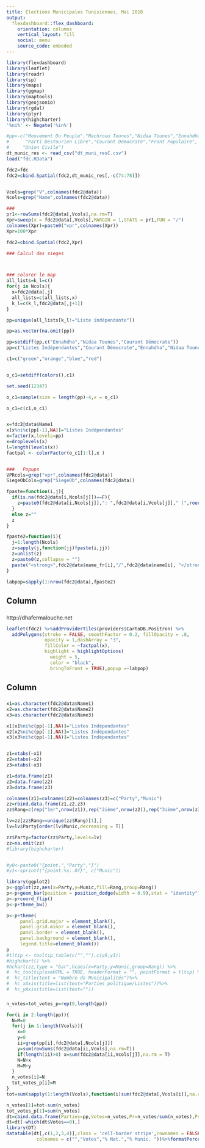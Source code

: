 ```yaml
---
title: Elections Municipales Tunisiennes, Mai 2018
output: 
  flexdashboard::flex_dashboard:
    orientation: columns
    vertical_layout: fill
    social: menu
    source_code: embeded
---
```


```r
library(flexdashboard)
library(leaflet)
library(readr)
library(sp)
library(maps)
library(ggmap)
library(maptools)
library(geojsonio)
library(rgdal)
library(plyr)
library(highcharter)
'%ni%' <- Negate('%in%')

#pp<-c("Mouvement Du Peuple","Machrouu Tounes","Nidaa Tounes","Ennahdha",
#      "Parti Destourien Libre","Courant Démocrate","Front Populaire",
#     "Union Civile")
dt_munic_res <- read_csv("dt_muni_resC.csv")
load("fdc.RData")

fdc2=fdc
fdc2=cbind.Spatial(fdc2,dt_munic_res[,-c(74:78)])


Vcols=grep("V",colnames(fdc2@data))
Ncols=grep("Name",colnames(fdc2@data))

###
pr1<-rowSums(fdc2@data[,Vcols],na.rm=T)
Xpr=sweep(x = fdc2@data[,Vcols],MARGIN = 1,STATS = pr1,FUN = "/")
colnames(Xpr)=paste0("vpr",colnames(Xpr))
Xpr=100*Xpr

fdc2=cbind.Spatial(fdc2,Xpr)

### Calcul des sieges 



### colorer le map
all_lists=k_l=c()
for(j in Ncols){
  x=fdc2@data[,j]
  all_lists=c(all_lists,x)
  k_l=c(k_l,fdc2@data[,j+1])
}

pp=unique(all_lists[k_l!="Liste indépendante"])

pp=as.vector(na.omit(pp))

pp=setdiff(pp,c("Ennahdha","Nidaa Tounes","Courant Démocrate"))
pp=c("Listes Indépendantes","Courant Démocrate","Ennahdha","Nidaa Tounes",pp)

c1=c("green","orange","blue","red")


o_c1=setdiff(colors(),c1)

set.seed(12347)

o_c1=sample(size = length(pp)-4,x = o_c1)

o_c1=c(c1,o_c1)


x=fdc2@data$Name1
x[x%ni%c(pp[-1],NA)]="Listes Indépendantes"
x=factor(x,levels=pp)
x=droplevels(x)
l=length(levels(x))
factpal <- colorFactor(o_c1[1:l],x )


###   Popups
VPRcols=grep("vpr",colnames(fdc2@data))
SiegeObCols=grep("SiegeOb",colnames(fdc2@data))

fpaste=function(i,j){
  if(is.na(fdc2@data[i,Ncols[j]])==F){
    z=paste0(fdc2@data[i,Ncols[j]],": ",fdc2@data[i,Vcols[j]]," (",round(fdc2@data[i,VPRcols[j]],2),"%,   ",fdc2@data[i,SiegeObCols[j]],"s.)","<br/>")
  }
  else z="" 
  z
}

fpaste2=function(i){
  j=1:length(Ncols)
  z=sapply(j,function(jj)fpaste(i,jj))
  z=unlist(z)
  z=paste0(z,collapse = "")
  paste("<strong>",fdc2@data$name_fr[i],"/",fdc2@data$name[i], "</strong>","<br/>",z)
}

labpop=sapply(1:nrow(fdc2@data),fpaste2)

```

Column {data-width=650}
-----------------------------------------------------------------------

### 

http://dhafermalouche.net

```r
leaflet(fdc2) %>%addProviderTiles(providers$CartoDB.Positron) %>%
  addPolygons(stroke = FALSE, smoothFactor = 0.2, fillOpacity = .8,
              opacity = 1,dashArray = "3",
              fillColor = ~factpal(x),
              highlight = highlightOptions(
                weight = 5,
                color = "black",
                bringToFront = TRUE),popup =~labpop)
```

Column {data-width=350}
-----------------------------------------------------------------------

### 

```r
x1=as.character(fdc2@data$Name1)
x2=as.character(fdc2@data$Name2)
x3=as.character(fdc2@data$Name3)

x1[x1%ni%c(pp[-1],NA)]="Listes Indépendantes"
x2[x2%ni%c(pp[-1],NA)]="Listes Indépendantes"
x3[x3%ni%c(pp[-1],NA)]="Listes Indépendantes"


z1=xtabs(~x1)
z2=xtabs(~x2)
z3=xtabs(~x3)

z1=data.frame(z1)
z2=data.frame(z2)
z3=data.frame(z3)

colnames(z1)=colnames(z2)=colnames(z3)=c("Party","Munic")
zz=rbind.data.frame(z1,z2,z3)
zz$Rang=c(rep("1er",nrow(z1)),rep("2ième",nrow(z2)),rep("3ième",nrow(z3)))

lv=zz[zz$Rang==unique(zz$Rang)[1],]
lv=lv$Party[order(lv$Munic,decreasing = T)]

zz$Party=factor(zz$Party,levels=lv)
zz=na.omit(zz)
#library(highcharter)


#y0<-paste0("{point.","Party","}")
#y1<-sprintf("{point.%s:.0f}", c("Munic"))

library(ggplot2)
p<-ggplot(zz,aes(x=Party,y=Munic,fill=Rang,group=Rang))
p<-p+geom_bar(position = position_dodge(width = 0.9),stat = "identity")+ylab("# of Municipality")
p<-p+coord_flip()
p<-p+theme_bw()

p<-p+theme(
     panel.grid.major = element_blank(),
     panel.grid.minor = element_blank(),
     panel.border = element_blank(),
     panel.background = element_blank(),
     legend.title=element_blank())
p
#tltip <- tooltip_table(c("",""),c(y0,y1))
#highchart() %>% 
#hchart(zz,type = "bar",hcaes(x=Party,y=Munic,group=Rang)) %>% 
#  hc_tooltip(useHTML = TRUE, headerFormat = "", pointFormat = tltip) %>%
#  hc_title(text = "Nombre de Municipalités")%>%
#  hc_xAxis(title=list(text="Parties politique/Listes"))%>%
#  hc_yAxis(title=list(text=""))
```

### 

```r
n_votes=tot_votes_p=rep(0,length(pp))

for(i in 2:length(pp)){
  N=M=0
  for(j in 1:length(Vcols)){
    x=0
    y=0
    ii=grep(pp[i],fdc2@data[,Ncols[j]])
    y=sum(rowSums(fdc2@data[ii,Vcols],na.rm=T))
    if(length(ii)>0) x=sum(fdc2@data[ii,Vcols[j]],na.rm = T)
    N=N+x
    M=M+y
  }
  n_votes[i]=N
  tot_votes_p[i]=M
}
tot=sum(sapply(1:length(Vcols),function(i)sum(fdc2@data[,Vcols[i]],na.rm=T)))

n_votes[1]=tot-sum(n_votes)
tot_votes_p[1]=sum(n_votes)
dt=cbind.data.frame(Parties=pp,Votes=n_votes,Pr=n_votes/sum(n_votes),Pr2=n_votes/tot_votes_p)
dt=dt[-which(dt$Votes==0),]
library(DT)
datatable(dt[,c(1,2,3,4)],class = 'cell-border stripe',rownames = FALSE,
           colnames = c("","Votes","% Nat.","% Munic. "))%>%formatPercentage('Pr', 2)%>%formatPercentage('Pr2', 2)
```

